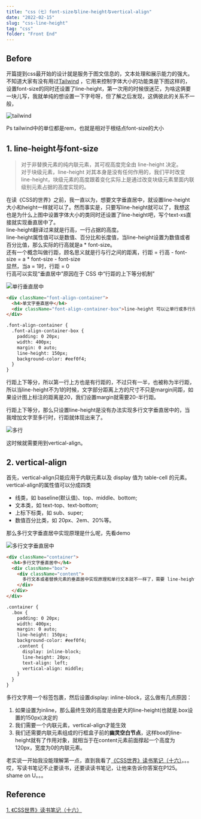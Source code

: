 ```yaml
---
title: "css（七）font-size与line-height与vertical-align"
date: "2022-02-15"
slug: "css-line-height"
tag: "css"
folder: "Front End"
---
```


## Before
开篇提到css最开始的设计就是服务于图文信息的，文本处理和展示能力的强大。
不知道大家有没有用过<a target="_blank" href="https://www.tailwindcss.cn/">Tailwind</a> ，它用来控制字体大小的功能类是下图这样的，设置font-size的同时还设置了line-height，第一次用的时候很迷茫，为啥这俩要一块儿写，我就单纯的想设置一下字号呀，但了解之后发现，这俩彼此的关系不一般，

![tailwind](./css-line-height/tailwind.png)

Ps tailwind中的单位都是rem，也就是相对于根结点font-size的大小

## 1. line-height与font-size
>对于非替换元素的纯内联元素，其可视高度完全由 line-height 决定。  
对于块级元素，line-height 对其本身是没有任何作用的，我们平时改变 line-height，块级元素的高度跟着变化实际上是通过改变块级元素里面内联级别元素占据的高度实现的。

在读《CSS的世界》之前，我一直以为，想要文字垂直居中，就设置line-height大小和height一样就可以了。然而事实是，只要写line-height就可以了，我想这也是为什么上图中设置字体大小的类同时还设置了line-height吧，写个text-xs直接就实现垂直居中了。  
line-height翻译过来就是行高，一行占据的高度。  
line-height属性值可以是数值、百分比和长度值，当line-height设置为数值或者百分比值，那么实际的行高就是a * font-size。  
还有一个概念叫做行距，顾名思义就是行与行之间的距离，行距 = 行高 - font-size = a * font-size - font-size  
显然，当a = 1时，行距 = 0  
行高可以实现“垂直居中”原因在于 CSS 中“行距的上下等分机制”  

![单行垂直居中](./css-line-height/single-align.png)

``` html
<div className="font-align-container">
  <h4>单文字垂直居中</h4>
  <div className="font-align-container-box">line-height 可以让单行或多行元素近似垂直居中</div>
</div>

.font-align-container {
  .font-align-container-box {
    padding: 0 20px;
    width: 400px;
    margin: 0 auto;
    line-height: 150px;
    background-color: #eef0f4;
  }
}
```
行距上下等分，所以第一行上方也是有行距的，不过只有一半，也被称为半行距，所以当line-height不为1的时候，文字部分距离上方的尺寸不只是margin间距，如果设计图上标注的距离是20，我们设置margin就需要20-半行距。

行距上下等分，那么只设置line-height是没有办法实现多行文字垂直居中的，当我增加文字至多行时，行距就体现出来了。

![多行](./css-line-height/multi-lines.png)

这时候就需要用到vertical-align。

## 2. vertical-align
首先，vertical-align只能应用于内联元素以及 display 值为 table-cell 的元素。  
vertical-align的属性值可以分成四类  
- 线类，如 baseline(默认值)、top、middle、bottom;
- 文本类，如 text-top、text-bottom;
- 上标下标类，如 sub、super;
- 数值百分比类，如 20px、2em、20%等。

那么多行文字垂直居中实现原理是什么呢，先看demo

![多行文字垂直居中](./css-line-height/multi-align.png)

``` html
<div className="container">
  <h4>多行文字垂直居中</h4>
  <div className="box">
    <div className="content">
      多行文本或者替换元素的垂直居中实现原理和单行文本就不一样了，需要 line-height属性的好朋友 vertical-align 属性帮助才可以
    </div>
  </div>
</div>

.container {
  .box {
    padding: 0 20px;
    width: 400px;
    margin: 0 auto;
    line-height: 150px;
    background-color: #eef0f4;
    .content {
      display: inline-block;
      line-height: 20px;
      text-align: left;
      vertical-align: middle;
    }
  }
}
```
多行文字用一个标签包裹，然后设置display: inline-block，这么做有几点原因：  
1. 如果设置为inline，那么最终生效的高度是由更大的line-height(也就是.box设置的150px)决定的
2. 我们需要一个内联元素，vertical-align才能生效
3. 我们还需要内联元素组成的行框盒子前的**幽灵空白节点**，这样box的line-height就有了作用对象，就相当于在content元素前面撑起一个高度为120px，宽度为0的内联元素。

老实说一开始我没能理解第一点，直到我看了[《CSS世界》读书笔记（十六）](https://blog.csdn.net/weixin_33851177/article/details/94294965)。。。哎，写读书笔记不止要读书，还要读读书笔记，让他来告诉你答案在P125。shame on U。。。

## Reference 
[1. 《CSS世界》读书笔记（十六）](https://blog.csdn.net/weixin_33851177/article/details/94294965)  